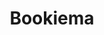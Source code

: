 ---
title: Bookiema  
description: A platform for booking stays and renting cars. Includes web, Android and iOS apps.
dates: "February 2022 - Paused"  
url: 
---